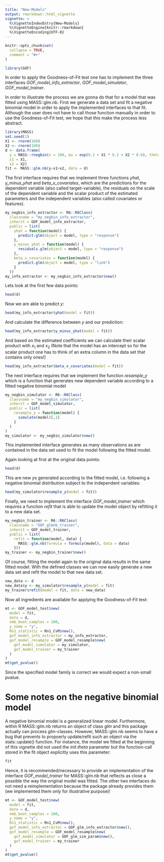 ```yaml
---
title: "New-Models"
output: rmarkdown::html_vignette
vignette: >
  %\VignetteIndexEntry{New-Models}
  %\VignetteEngine{knitr::rmarkdown}
  %\VignetteEncoding{UTF-8}
---
```


```r
knitr::opts_chunk$set(
  collapse = TRUE,
  comment = "#>"
)
```

```r
library(GOF)
```

In order to apply the Goodness-of-Fit test one has to implement
the three interfaces *GOF_model_info_extractor*, *GOF_model_simulator*,
*GOF_model_trainer*. 

In order to illustrate the process we are gonna do that for a model
that was fitted using MASS::glm.nb. First we generate a data set
and fit a negative binomial model in order to apply the implemented
interfaces to that fit. Although the user does not have to call those
function manually in order to use the Goodness-of-Fit test, we hope 
that this make the process less abstract.

```r
library(MASS)
set.seed(1)
X1 <- rnorm(100)
X2 <- rnorm(100)
d <- data.frame(
  y = MASS::rnegbin(n = 100, mu = exp(0.2 + X1 * 0.2 + X2 * 0.6), theta = 2),
  x1 = X1,
  x2 = X2)
fit <- MASS::glm.nb(y~x1+x2, data = d)
```

The first interface requires
that we implement three functions *yhat*, *y_minus_yhat* and
*beta_x_covariates*, which are the predictions for the dependent
variable (also called target-variable), the residuals on the scale
of the dependent variable and the scalar product of the estimated
parameters and the independent variables (also called covariates or
features).

```r
my_negbin_info_extractor <- R6::R6Class(
  classname = "my_negbin_info_extractor",
  inherit = GOF_model_info_extractor,
  public = list(
    yhat = function(model) {
      predict.glm(object = model, type = "response")
    },
    y_minus_yhat = function(model) {
      residuals.glm(object = model, type = "response")
    },
    beta_x_covariates = function(model) {
      predict.glm(object = model, type = "link")
    }
  ))
my_info_extractor <- my_negbin_info_extractor$new()
```

Lets look at the first few data points:

```r
head(d)
```

Now we are able to predict $y$:

```r
head(my_info_extractor$yhat(model = fit))
```

And calculate the difference between $y$ and our prediction:

```r
head(my_info_extractor$y_minus_yhat(model = fit))
```

And based on the estimated coefficients we can calculate their 
scalar product with $x_1$ and $x_2$ (Note that the model has
an intercept so for the scalar product one has to think of
an extra column in the data set that contains only ones!)

```r
head(my_info_extractor$beta_x_covariates(model = fit))
```

The next interface requires that we implement the function
*resample_y* which is a function that generates new
dependent variable according to a fitted negative binomial
model

```r
my_negbin_simulator <- R6::R6Class(
  classname = "my_negbin_simulator",
  inherit = GOF_model_simulator,
  public = list(
    resample_y = function(model) {
      simulate(model)[,1]
    }
  )
)
my_simulator <- my_negbin_simulator$new()
```

This implemented interface generates as many observations
as are contained in the data set used to fit the model
following the fitted model.

Again looking at first at the original data points:

```r
head(d)
```
This are new $y$s generated according to the fitted
model, i.e. following a negative binomial distribution
subject to the independent variables:

```r
head(my_simulator$resample_y(model = fit))
```

Finally, we need to implement the interface
*GOF_model_trainer* which requires a function
*refit* that is able to update the model 
object by refitting it to a new data set.

```r
my_negbin_trainer <- R6::R6Class(
  classname = "GOF_glmnb_trainer",
  inherit = GOF_model_trainer,
  public = list(
    refit = function(model, data) {
      MASS::glm.nb(formula = formula(model), data = data)
    }))
my_trainer <- my_negbin_trainer$new()
```

Of course, fitting the model again to the original data 
results in the same fitted model. With the defined classes
we can now easily generate a new data set and refit the
model to that new data set.

```r
new_data <- d
new_data$y <- my_simulator$resample_y(model = fit)
my_trainer$refit(model = fit, data = new_data)
```

Now all ingredients are available for applying the 
Goodness-of-Fit test:

```r
mt <- GOF_model_test$new(
  model = fit,
  data = d,
  nmb_boot_samples = 100,
  y_name = "y",
  Rn1_statistic = Rn1_CvM$new(),
  gof_model_info_extractor = my_info_extractor,
  gof_model_resample = GOF_model_resample$new(
    gof_model_simulator = my_simulator,
    gof_model_trainer = my_trainer
  )
)
mt$get_pvalue()
```

Since the specified model family is correct we would expect a
non-small pvalue.

# Some notes on the negative binomial model

A negative binomial model is a generalized linear model. 
Furthermore, within R MASS::glm.nb returns an object of class 
*glm* and this package actually can process *glm*-classes. 
However, MASS::glm.nb seems to have a bug that prevents 
to propoerly update/refit such an object via the stats::update()
function. For instance, the model we fitted at the beginning of
this vignette did not used the *init.theta* parameter but the 
function-call stored in the fit object explicitly uses this 
parameter:

```r
fit
```

Hence, it is recommended/necessary to provide an implementation
of the interface *GOF_model_trainer* for MASS::glm.nb that reflects
as close a possible the way the original model was fitted.
The other two interfaces do not need a reimplementation because
the package already provides them (we implemented them only
for illustrative purpose)!

```r
mt <- GOF_model_test$new(
  model = fit,
  data = d,
  nmb_boot_samples = 100,
  y_name = "y",
  Rn1_statistic = Rn1_CvM$new(),
  gof_model_info_extractor = GOF_glm_info_extractor$new(),
  gof_model_resample = GOF_model_resample$new(
    gof_model_simulator = GOF_glm_sim_param$new(),
    gof_model_trainer = my_trainer
  )
)
mt$get_pvalue()
```
